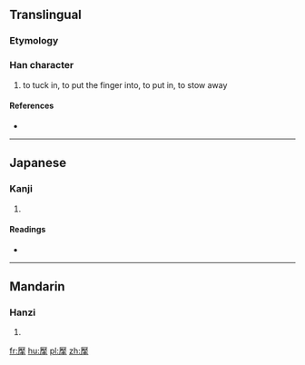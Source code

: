 ==Translingual==

===Etymology===
{{Han compound|厭|手|c1=p|c2=s|t2=hand|ls=psc}}

===Han character===
{{Han char|rn=64|rad=手|as=14|sn=17|four=|canj=一大手 (MKQ)}}

# to tuck in, to put the finger into, to put in, to stow away

====References====
* {{Han ref|kx=0460.140|dkj=12867|dj=0809.040|hdz=31973.060|uh=64EA|ud=25834}}

----

==Japanese==

===Kanji===
{{ja-kanji|grade=|rs=手14}}

# {{defn|lang=ja|sort=手14}}

====Readings====
* {{ja-readings|on=[[よう]] (yō), [[ちょう]] (chō), [[じょう]] (jō), [[にょう]] (nyō), [[おう]] (ō), [[えん]] (en)|kun=[[おさえる]] (osaeru), [[もつ]] (motsu)}}

----

==Mandarin==

===Hanzi===
{{cmn-hanzi|pin=[[huò]] ([[huo4]]), [[yè]] ([[ye4]])|wg=huo<sup>4</sup>, yeh<sup>4</sup>}}

# {{defn|lang=cmn|sort=手14}}

[[fr:擪]]
[[hu:擪]]
[[pl:擪]]
[[zh:擪]]